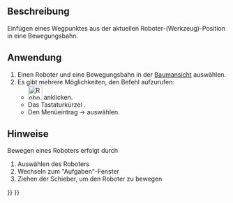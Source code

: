 <languages/>

{{Docnav
|[[Robot_SetDefaultValues|Set the default speed parameter]]
|[[Robot_InsertWaypointPre|Insert a waypoint preselected]]
|[[Robot_Workbench|Robot]]
|IconL=Robot_SetDefaultValues.svg
|IconR=Robot_InsertWaypointPre.svg
|IconC=Workbench_Robot.svg
}}

{{GuiCommand/de
|Name=Robot InsertWaypoint
|Name/de=Robot Wegpunkt einfügen
|MenuLocation=Robot → In Bewegungsbahn einfügen
|Workbenches=[[Robot_Workbench/de|Robot]]
|Shortcut={{KEY|A}}
|SeeAlso=
}}

<span id="Description"></span>
==Beschreibung==

Einfügen eines Wegpunktes aus der aktuellen Roboter-(Werkzeug)-Position in eine Bewegungsbahn.

<span id="Usage"></span>
==Anwendung==

# Einen Roboter und eine Bewegungsbahn in der [[Tree_View/de|Baumansicht]] auswählen.
# Es gibt mehrere Möglichkeiten, den Befehl aufzurufen:
#* [[Image:Robot_InsertWaypoint.svg|32px]] anklicken.
#* Das Tastaturkürzel {{KEY|A}}.
#* Den Menüeintrag {{KEY|Robot}}  →  {{KEY|[[Image:Robot_InsertWaypoint.svg|32px]] In Bewegungsbahn einfügen}} auswählen.

<span id="Notes"></span>
==Hinweise==

Bewegen eines Roboters erfolgt durch
# Auswählen des Roboters
# Wechseln zum "Aufgaben"-Fenster
# Ziehen der Schieber, um den Roboter zu bewegen


{{Docnav
|[[Robot_SetDefaultValues|Set the default speed parameter]]
|[[Robot_InsertWaypointPre|Insert a waypoint preselected]]
|[[Robot_Workbench|Robot]]
|IconL=Robot_SetDefaultValues.svg
|IconR=Robot_InsertWaypointPre.svg
|IconC=Workbench_Robot.svg
}}

{{Robot_Tools_navi{{#translation:}}}}
{{Userdocnavi{{#translation:}}}}